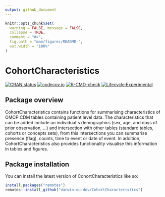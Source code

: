```yaml
---
output: github_document
---
```


```r
knitr::opts_chunk$set(
  warning = FALSE, message = FALSE,
  collapse = TRUE,
  comment = "#>",
  fig.path = "man/figures/README-",
  out.width = "100%"
)
```

# CohortCharacteristics

[![CRAN status](https://www.r-pkg.org/badges/version/CohortCharacteristics)](https://CRAN.R-project.org/package=CohortCharacteristics)
[![codecov.io](https://codecov.io/github/darwin-eu-dev/CohortCharacteristics/coverage.svg?branch=main)](https://app.codecov.io/github/darwin-eu-dev/CohortCharacteristics?branch=main)
[![R-CMD-check](https://github.com/darwin-eu-dev/CohortCharacteristics/workflows/R-CMD-check/badge.svg)](https://github.com/darwin-eu-dev/CohortCharacteristics/actions)
[![Lifecycle:Experimental](https://img.shields.io/badge/Lifecycle-Experimental-339999)](https://lifecycle.r-lib.org/articles/stages.html#experimental)


## Package overview

CohortCharacteristics contains functions for summarising characteristics of OMOP CDM tables containing patient level data. The characteristics that can be added include an individual´s  demographics (sex, age, and days of prior observation, ...) and intersection with other tables (standard tables, cohorts or concepts sets), from this intersections you can summarise presence (flag), counts, time to event or date of event. In addition, CohortCharacteristics also provides functionality visualise this information in tables and figures. 

## Package installation

You can install the latest version of CohortCharacteristics like so:

```r
install.packages("remotes")
remotes::install_github("darwin-eu-dev/CohortCharacteristics")
```

